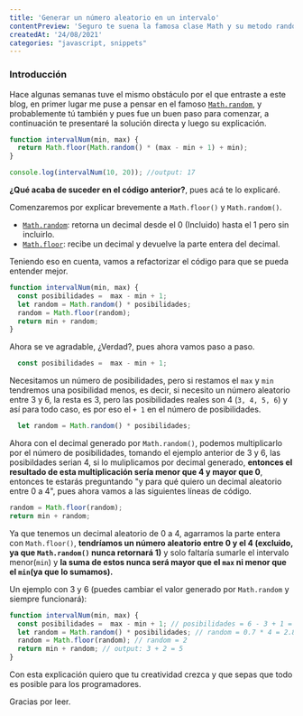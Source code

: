 ```yaml
--- 
title: 'Generar un número aleatorio en un intervalo'
contentPreview: 'Seguro te suena la famosa clase Math y su metodo random (Math.random), pero sabes ¿Cómo usarlas para obtener un número aleatorio en un intervalo?, pues te enseño y explico como hacerlo.'
createdAt: '24/08/2021'
categories: "javascript, snippets"
---
```


### Introducción
Hace algunas semanas tuve el mismo obstáculo por el que entraste a este blog, en primer lugar me puse a pensar en el famoso [`Math.random`](https://developer.mozilla.org/es/docs/Web/JavaScript/Reference/Global_Objects/Math/random), y probablemente tú también y pues fue un buen paso para comenzar, a continuación te presentaré la solución directa y luego su explicación.


```javascript language=javascript
function intervalNum(min, max) {
  return Math.floor(Math.random() * (max - min + 1) + min);
}

console.log(intervalNum(10, 20)); //output: 17
```
**¿Qué acaba de suceder en el código anterior?**, pues acá te lo explicaré.

Comenzaremos por explicar brevemente a `Math.floor()` y `Math.random()`.
* [`Math.random`](https://developer.mozilla.org/es/docs/Web/JavaScript/Reference/Global_Objects/Math/random): retorna un decimal desde el 0 (Incluido) hasta el 1 pero sin incluirlo.
* [`Math.floor`](https://developer.mozilla.org/es/docs/Web/JavaScript/Reference/Global_Objects/Math/floor): recibe un decimal y devuelve la parte entera del decimal.
    
Teniendo eso en cuenta, vamos a refactorizar el código para que se pueda entender mejor.

```javascript language=javascript
function intervalNum(min, max) {
  const posibilidades =  max - min + 1;
  let random = Math.random() * posibilidades;
  random = Math.floor(random);
  return min + random;
}
```
Ahora se ve agradable, ¿Verdad?, pues ahora vamos paso a paso.

```javascript language=javascript
  const posibilidades =  max - min + 1;
```

Necesitamos un número de posibilidades, pero si restamos el `max` y `min` tendremos una posibilidad menos, es decir, si necesito un número aleatorio entre 3 y 6, la resta es 3, pero las posibilidades reales son 4 (`3, 4, 5, 6`) y así para todo caso, es por eso el `+ 1` en el número de posibilidades.

```javascript language=javascript
  let random = Math.random() * posibilidades;
```

Ahora con el decimal generado por `Math.random()`, podemos multiplicarlo por el número de posibilidades, tomando el ejemplo anterior de 3 y 6, las posibildades serian 4, si lo muliplicamos por decimal generado, **entonces el resultado de esta multiplicación sería menor que 4 y mayor que 0**, entonces te estarás preguntando "y para qué quiero un decimal aleatorio entre 0 a 4", pues ahora vamos a las siguientes líneas de código.

```javascript language=javascript
random = Math.floor(random);
return min + random;
```
Ya que tenemos un decimal aleatorio de 0 a 4, agarramos la parte entera con `Math.floor()`, **tendríamos un número aleatorio entre 0 y el 4 (excluido, ya que `Math.random()` nunca retornará 1)** y solo faltaría sumarle el intervalo menor(`min`) y **la suma de estos nunca será mayor que el `max` ni menor que el `min`(ya que lo sumamos).**

Un ejemplo con 3 y 6 (puedes cambiar el valor generado por `Math.random` y siempre funcionará):

```javascript language=javascript
function intervalNum(min, max) {
  const posibilidades =  max - min + 1; // posibilidades = 6 - 3 + 1 =  4
  let random = Math.random() * posibilidades; // random = 0.7 * 4 = 2.8
  random = Math.floor(random); // random = 2
  return min + random; // output: 3 + 2 = 5
}
```
Con esta explicación quiero que tu creatividad crezca y que sepas que todo es posible para los programadores.

Gracias por leer.